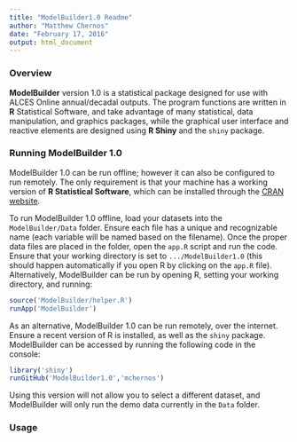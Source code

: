 ```yaml
---
title: "ModelBuilder1.0 Readme"
author: "Matthew Chernos"
date: "February 17, 2016"
output: html_document
---
```


### Overview

**ModelBuilder** version 1.0 is a statistical package designed for use with ALCES Online annual/decadal outputs. The program functions are written in **R** Statistical Software, and take advantage of many statistical, data manipulation, and graphics packages, while the graphical user interface and reactive elements are designed using **R Shiny** and the `shiny` package. 

### Running ModelBuilder 1.0

ModelBuilder 1.0 can be run offline; however it can also be configured to run remotely. The only requirement is that your machine has a working version of **R Statistical Software**, which can be installed through the [CRAN website](https://www.r-project.org/).

To run ModelBuilder 1.0 offline, load your datasets into the `ModelBuilder/Data` folder. Ensure each file has a unique and recognizable name (each variable will be named based on the filename). Once the proper data files are placed in the folder, open the `app.R` script and run the code. Ensure that your working directory is set to `.../ModelBuilder1.0` (this should happen automatically if you open R by clicking on the `app.R` file). Alternatively, ModelBuilder can be run by opening R, setting your working directory, and running:
``` r
source('ModelBuilder/helper.R')
runApp('ModelBuilder')
```

As an alternative, ModelBuilder 1.0 can be run remotely, over the internet. Ensure a recent version of R is installed, as well as the `shiny` package. ModelBuilder can be accessed by running the following code in the console:
``` r
library('shiny')
runGitHub('ModelBuilder1.0','mchernos')
```
Using this version will not allow you to select a different dataset, and ModelBuilder will only run the demo data currently in the `Data` folder.

### Usage




